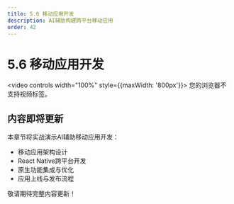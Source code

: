 ```yaml
---
title: 5.6 移动应用开发
description: AI辅助构建跨平台移动应用
order: 42
---
```


# 5.6 移动应用开发

<video controls width="100%" style={{maxWidth: '800px'}}>
  <source src="https://minio.xiaofeng.show/ai-code/5.6.mp4" type="video/mp4" />
  您的浏览器不支持视频标签。
</video>

## 内容即将更新

本章节将实战演示AI辅助移动应用开发：

- 移动应用架构设计
- React Native跨平台开发
- 原生功能集成与优化
- 应用上线与发布流程

敬请期待完整内容更新！ 